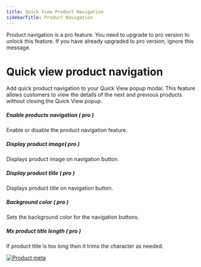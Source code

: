 ```yaml
---
title: Quick View Product Navigation
sidebarTitle: Product Navigation
---
```



<GoPro title="Requires pro" link="https://addonify.com/product/addonify-quick-view-for-woocommerce/#pricing">
	<div className="block relative">
		<p className="block text-base text-blue-800 dark:text-white">
			Product navigation is a pro feature. You need to upgrade to pro version to unlock this feature. If you have already upgraded to pro version, ignore this message.
		</p>
	</div>
</GoPro>

# Quick view product navigation

Add quick product navigation to your Quick View popup modal. This feature allows customers to view the details of the next and previous products without closing the Quick View popup.


##### Enable products navigation ( pro )

Enable or disable the product navigation feature.


##### Display product image( pro )

Displays product image on navigation button.


##### Display product title ( pro )

Displays product title on navigation button.


##### Background color ( pro )

Sets the background color for the navigation buttons.

##### Mx product title length ( pro )

If product title is too long then it trims the character as needed.

[![Product meta](/products/quick-view/max-title-length.png)](/products/quick-view/max-title-length.png.png)


